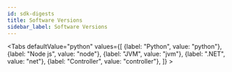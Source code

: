 ```yaml
---
id: sdk-digests
title: Software Versions
sidebar_label: Software Versions
---
```



<Tabs defaultValue="python"
    values={[
        {label: "Python", value: "python"},
        {label: "Node js", value: "node"},
        {label: "JVM", value: "jvm"},
        {label: ".NET", value: "net"},
        {label: "Controller", value: "controller"},
    ]}
    >

<TabItem value="python">
        <div id="python-digests" />
</TabItem>

<TabItem value="node">
    <div id="node-digests" />
</TabItem>

<TabItem value="jvm">
    <div id="java-digests" />
</TabItem>

<TabItem value="net">
    <div id="net-digests" />
</TabItem>

<TabItem value="net">
    <div id="agent-digests" />
</TabItem>
</Tabs>




